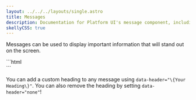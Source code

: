 ```yaml
---
layout: ../../../layouts/single.astro
title: Messages
description: Documentation for Platform UI's message component, including informational, warning, error, and success states.
skellyCSS: true
---
```


<Anchor name="message"/>

Messages can be used to display important information that will stand out on the screen.

<Codedemo>
<div class="message message--info">
  <p class="skeleton" data-lines="1" data-color="var(--med-blue)" data-opacity="0.2"  role="presentation"></p>
</div>
<div class="message message--warning">
  <p class="skeleton" data-lines="1" data-color="var(--med-blue)" data-opacity="0.2"  role="presentation"></p>
</div>
<div class="message message--success">
  <p class="skeleton" data-lines="1" data-color="var(--med-blue)" data-opacity="0.2"  role="presentation"></p>
</div>
<div class="message message--error">
  <p class="skeleton" data-lines="1" data-color="var(--med-blue)" data-opacity="0.2"  role="presentation"></p>
</div>
</Codedemo>

<Codemarkup>
```html
<div class="message message--info">
<!-- Content goes here -->
</div>
<div class="message message--warning">
<!-- Content goes here -->
</div>
<div class="message message--success">
<!-- Content goes here -->
</div>
<div class="message message--error">
<!-- Content goes here -->
</div>
```
</Codemarkup>

<Callout header="Message Tip">
  <p>You can add a custom heading to any message using <code>data-header="\{Your Heading\}"</code>. You can also remove the heading by setting <code>data-header="none"</code>!</p>
</Callout>
